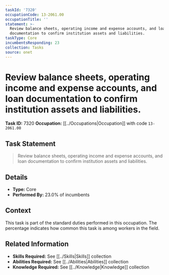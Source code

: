 ```yaml
---
taskId: '7320'
occupationCode: 13-2061.00
occupationTitle: ''
statement: >-
  Review balance sheets, operating income and expense accounts, and loan
  documentation to confirm institution assets and liabilities.
taskType: Core
incumbentsResponding: 23
collection: Tasks
source: onet
---
```

# Review balance sheets, operating income and expense accounts, and loan documentation to confirm institution assets and liabilities.

**Task ID:** 7320
**Occupation:** [[../Occupations|Occupation]] with code `13-2061.00`

## Task Statement

> Review balance sheets, operating income and expense accounts, and loan documentation to confirm institution assets and liabilities.

## Details

- **Type:** Core
- **Performed By:** 23.0% of incumbents

## Context

This task is part of the standard duties performed in this occupation. The percentage indicates how common this task is among workers in the field.

## Related Information

- **Skills Required:** See [[../Skills|Skills]] collection
- **Abilities Required:** See [[../Abilities|Abilities]] collection
- **Knowledge Required:** See [[../Knowledge|Knowledge]] collection
